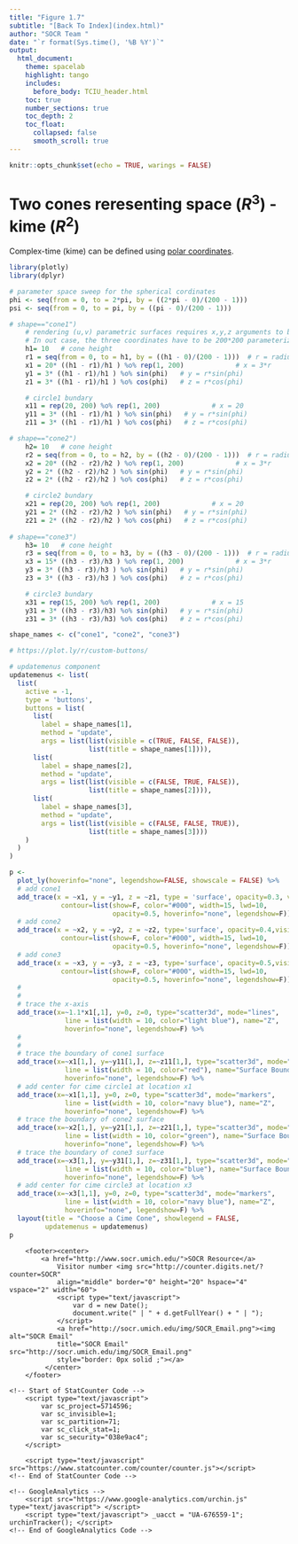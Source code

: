 ```yaml
---
title: "Figure 1.7"
subtitle: "[Back To Index](index.html)"
author: "SOCR Team "
date: "`r format(Sys.time(), '%B %Y')`"
output: 
  html_document:
    theme: spacelab
    highlight: tango
    includes:
      before_body: TCIU_header.html
    toc: true
    number_sections: true
    toc_depth: 2
    toc_float:
      collapsed: false
      smooth_scroll: true
---
```

```r
knitr::opts_chunk$set(echo = TRUE, warings = FALSE)
```





# Two cones reresenting space ($R^3$) - kime ($R^2$)

Complex-time (kime) can be defined using [polar coordinates](https://en.wikipedia.org/wiki/Polar_coordinate_system).

```r
library(plotly)
library(dplyr)
```

```r

# parameter space sweep for the spherical cordinates
phi <- seq(from = 0, to = 2*pi, by = ((2*pi - 0)/(200 - 1)))
psi <- seq(from = 0, to = pi, by = ((pi - 0)/(200 - 1)))

# shape=="cone1")
    # rendering (u,v) parametric surfaces requires x,y,z arguments to be 2D arrays
    # In out case, the three coordinates have to be 200*200 parameterized tensors/arrays
    h1= 10   # cone height
    r1 = seq(from = 0, to = h1, by = ((h1 - 0)/(200 - 1)))  # r = radius
    x1 = 20* ((h1 - r1)/h1 ) %o% rep(1, 200)             # x = 3*r
    y1 = 3* ((h1 - r1)/h1 ) %o% sin(phi)   # y = r*sin(phi)
    z1 = 3* ((h1 - r1)/h1 ) %o% cos(phi)   # z = r*cos(phi)

    # circle1 bundary
    x11 = rep(20, 200) %o% rep(1, 200)             # x = 20
    y11 = 3* ((h1 - r1)/h1 ) %o% sin(phi)   # y = r*sin(phi)
    z11 = 3* ((h1 - r1)/h1 ) %o% cos(phi)   # z = r*cos(phi)

# shape=="cone2")
    h2= 10   # cone height
    r2 = seq(from = 0, to = h2, by = ((h2 - 0)/(200 - 1)))  # r = radius
    x2 = 20* ((h2 - r2)/h2 ) %o% rep(1, 200)             # x = 3*r
    y2 = 2* ((h2 - r2)/h2 ) %o% sin(phi)   # y = r*sin(phi)
    z2 = 2* ((h2 - r2)/h2 ) %o% cos(phi)   # z = r*cos(phi)

    # circle2 bundary
    x21 = rep(20, 200) %o% rep(1, 200)             # x = 20
    y21 = 2* ((h2 - r2)/h2 ) %o% sin(phi)   # y = r*sin(phi)
    z21 = 2* ((h2 - r2)/h2 ) %o% cos(phi)   # z = r*cos(phi)
    
# shape=="cone3")
    h3= 10   # cone height
    r3 = seq(from = 0, to = h3, by = ((h3 - 0)/(200 - 1)))  # r = radius
    x3 = 15* ((h3 - r3)/h3 ) %o% rep(1, 200)             # x = 3*r
    y3 = 3* ((h3 - r3)/h3 ) %o% sin(phi)   # y = r*sin(phi)
    z3 = 3* ((h3 - r3)/h3 ) %o% cos(phi)   # z = r*cos(phi)

    # circle3 bundary
    x31 = rep(15, 200) %o% rep(1, 200)             # x = 15
    y31 = 3* ((h3 - r3)/h3) %o% sin(phi)   # y = r*sin(phi)
    z31 = 3* ((h3 - r3)/h3) %o% cos(phi)   # z = r*cos(phi)

shape_names <- c("cone1", "cone2", "cone3")

# https://plot.ly/r/custom-buttons/

# updatemenus component
updatemenus <- list(
  list(
    active = -1,
    type = 'buttons',
    buttons = list(
      list(
        label = shape_names[1],
        method = "update",
        args = list(list(visible = c(TRUE, FALSE, FALSE)),
                    list(title = shape_names[1]))),
      list(
        label = shape_names[2],
        method = "update",
        args = list(list(visible = c(FALSE, TRUE, FALSE)),
                    list(title = shape_names[2]))),
      list(
        label = shape_names[3],
        method = "update",
        args = list(list(visible = c(FALSE, FALSE, TRUE)),
                    list(title = shape_names[3])))
    )
  )
)

p <- 
  plot_ly(hoverinfo="none", legendshow=FALSE, showscale = FALSE) %>%
  # add cone1
  add_trace(x = ~x1, y = ~y1, z = ~z1, type = 'surface', opacity=0.3, visible=T,
             contour=list(show=F, color="#000", width=15, lwd=10,
                          opacity=0.5, hoverinfo="none", legendshow=F)) %>%
  # add cone2
  add_trace(x = ~x2, y = ~y2, z = ~z2, type='surface', opacity=0.4,visible=T,
             contour=list(show=F, color="#000", width=15, lwd=10,
                          opacity=0.5, hoverinfo="none", legendshow=F)) %>%
  # add cone3
  add_trace(x = ~x3, y = ~y3, z = ~z3, type='surface', opacity=0.5,visible=T,
             contour=list(show=F, color="#000", width=15, lwd=10,
                          opacity=0.5, hoverinfo="none", legendshow=F)) %>%
  #
  #
  # trace the x-axis
  add_trace(x=~1.1*x1[,1], y=0, z=0, type="scatter3d", mode="lines", 
              line = list(width = 10, color="light blue"), name="Z",
              hoverinfo="none", legendshow=F) %>%
  #
  #
  # trace the boundary of cone1 surface
  add_trace(x=~x1[1,], y=~y11[1,], z=~z11[1,], type="scatter3d", mode="lines", 
              line = list(width = 10, color="red"), name="Surface Boundary",
              hoverinfo="none", legendshow=F) %>%
  # add center for cime circle1 at location x1
  add_trace(x=~x1[1,1], y=0, z=0, type="scatter3d", mode="markers", 
              line = list(width = 10, color="navy blue"), name="Z",
              hoverinfo="none", legendshow=F) %>%
  # trace the boundary of cone2 surface
  add_trace(x=~x2[1,], y=~y21[1,], z=~z21[1,], type="scatter3d", mode="lines", 
              line = list(width = 10, color="green"), name="Surface Boundary",
              hoverinfo="none", legendshow=F) %>%
  # trace the boundary of cone3 surface
  add_trace(x=~x3[1,], y=~y31[1,], z=~z31[1,], type="scatter3d", mode="lines", 
              line = list(width = 10, color="blue"), name="Surface Boundary",
              hoverinfo="none", legendshow=F) %>%
  # add center for cime circle3 at location x3
  add_trace(x=~x3[1,1], y=0, z=0, type="scatter3d", mode="markers", 
              line = list(width = 10, color="navy blue"), name="Z",
              hoverinfo="none", legendshow=F) %>%
  layout(title = "Choose a Cime Cone", showlegend = FALSE,
         updatemenus = updatemenus)
p
```

<!--html_preserve-->
<div>
    	<footer><center>
			<a href="http://www.socr.umich.edu/">SOCR Resource</a>
				Visitor number <img src="http://counter.digits.net/?counter=SOCR"
	 			align="middle" border="0" height="20" hspace="4" vspace="2" width="60">
				<script type="text/javascript">
					var d = new Date();
					document.write(" | " + d.getFullYear() + " | ");
				</script> 
				<a href="http://socr.umich.edu/img/SOCR_Email.png"><img alt="SOCR Email"
	 			title="SOCR Email" src="http://socr.umich.edu/img/SOCR_Email.png"
	 			style="border: 0px solid ;"></a>
	 		 </center>
	 	</footer>

	<!-- Start of StatCounter Code -->
		<script type="text/javascript">
			var sc_project=5714596; 
			var sc_invisible=1; 
			var sc_partition=71; 
			var sc_click_stat=1; 
			var sc_security="038e9ac4"; 
		</script>
		
		<script type="text/javascript" src="https://www.statcounter.com/counter/counter.js"></script>
	<!-- End of StatCounter Code -->
	
	<!-- GoogleAnalytics -->
		<script src="https://www.google-analytics.com/urchin.js" type="text/javascript"> </script>
		<script type="text/javascript"> _uacct = "UA-676559-1"; urchinTracker(); </script>
	<!-- End of GoogleAnalytics Code -->
</div>
<!--/html_preserve-->